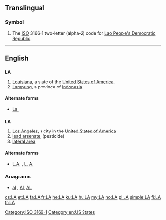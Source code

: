 {{also|Appendix:Variations of "la"}}
==Translingual==

===Symbol===
{{head|mul|symbol}}
# The [[ISO]] 3166-1 two-letter (alpha-2) code for [[Lao People's Democratic Republic]].

[[Category:ISO 3166-1]]
----

==English==

==={{abbreviation-old|en}}===
'''LA'''

# [[Louisiana]], a state of the [[United States of America]].
# [[Lampung]], a province of [[Indonesia]].

====Alternate forms====
* {{sense|Louisiana}} [[La.]]

==={{initialism-old|en}}===
'''LA'''

# [[Los Angeles]], a city in the [[United States of America]]
# [[w:Lead hydrogen arsenate|lead arsenate]], (pesticide)
# [[lateral area]]

====Alternate forms====
* {{sense|Los Angeles}} [[L.A.]] , [[L. A.]]

===Anagrams===
* [[al#English|al]] , [[Al#English|Al]], [[AL#English|AL]]

[[Category:en:US States]]

[[cs:LA]]
[[et:LA]]
[[fa:LA]]
[[fr:LA]]
[[he:LA]]
[[ku:LA]]
[[hu:LA]]
[[my:LA]]
[[no:LA]]
[[pl:LA]]
[[simple:LA]]
[[fi:LA]]
[[tr:LA]]